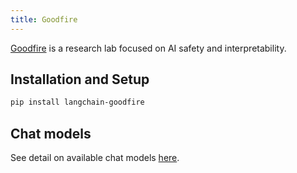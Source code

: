 ```yaml
---
title: Goodfire
---
```


[Goodfire](https://www.goodfire.ai/) is a research lab focused on AI safety and
interpretability.

## Installation and Setup

```bash
pip install langchain-goodfire
```

## Chat models

See detail on available chat models [here](/oss/python/integrations/chat/goodfire).
